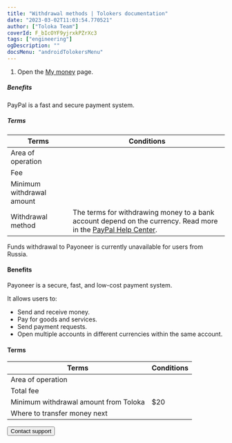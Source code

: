 ```yaml
---
title: "Withdrawal methods | Tolokers documentation"
date: "2023-03-02T11:03:54.770521"
author: ["Toloka Team"]
coverId: F_bIcOYF9yjrxkPZrXc3
tags: ["engineering"]
ogDescription: ""
docsMenu: "androidTolokersMenu"
---
```



<PayAboutContent1/>

1. Open the [My money](https://toloka.yandex.com/profile/money) page.

<PayAboutContent2/>

<Cut title="PayPal">

##### Benefits

PayPal is a fast and secure payment system.

##### Terms

Terms | Conditions
----- | -----
Area of operation |<PayAboutTable18/>
Fee | <PayAboutTable14/>
Minimum withdrawal amount | <PayAboutTable15/>
Withdrawal method | The terms for withdrawing money to a bank account depend on the currency. Read more in the [PayPal Help Center](https://www.paypal.com/us/smarthelp/article/faq1189).

</Cut>

<Cut title="Payoneer">

<Note mode="restriction" title="Alert">

Funds withdrawal to Payoneer is currently unavailable for users from Russia.

</Note>

#### Benefits

Payoneer is a secure, fast, and low-cost payment system.

It allows users to:

- Send and receive money.
- Pay for goods and services.
- Send payment requests.
- Open multiple accounts in different currencies within the same account.

#### Terms

Terms | Conditions
----- | -----
Area of operation | <PayAboutTable19/>
Total fee | <PayAboutTable16/>
Minimum withdrawal amount from Toloka | $20
Where to transfer money next | <PayAboutTable17/>

</Cut>

<PayAboutContent3/>

<Button themeColor="light" view="default" size="l" type="link" url="../../troubleshooting/troubleshooting#money_withdrawal">Contact support</Button>
